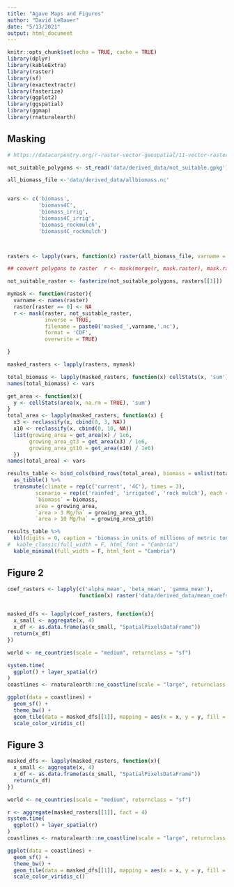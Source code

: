 ```yaml
---
title: "Agave Maps and Figures"
author: "David LeBauer"
date: "5/13/2021"
output: html_document
---
```


```r
knitr::opts_chunk$set(echo = TRUE, cache = TRUE)
library(dplyr)
library(kableExtra)
library(raster)
library(sf)
library(exactextractr)
library(fasterize)
library(ggplot2)
library(ggspatial)
library(ggmap)
library(rnaturalearth)
```

## Masking

```r

# https://datacarpentry.org/r-raster-vector-geospatial/11-vector-raster-integration/index.html

not_suitable_polygons <- st_read('data/derived_data/not_suitable.gpkg')

all_biomass_file <-'data/derived_data/allbiomass.nc'


vars <- c('biomass',
          'biomass4C',
          'biomass_irrig',
          'biomass4C_irrig',
          'biomass_rockmulch',
          'biomass4C_rockmulch')



rasters <- lapply(vars, function(x) raster(all_biomass_file, varname = x))

## convert polygons to raster  r <- mask(merge(r, mask.raster), mask.raster, filename = label, format = "GTiff",overwrite = T)

not_suitable_raster <- fasterize(not_suitable_polygons, rasters[[1]])

mymask <- function(raster){
  varname <- names(raster)
  raster[raster == 0] <- NA
  r <- mask(raster, not_suitable_raster,
            inverse = TRUE,
            filename = paste0('masked_',varname,'.nc'),
            format = 'CDF',
            overwrite = TRUE)

}

masked_rasters <- lapply(rasters, mymask)
```

```r
total_biomass <- lapply(masked_rasters, function(x) cellStats(x, 'sum')  / 1e6)
names(total_biomass) <- vars

get_area <- function(x){
  y <- cellStats(area(x, na.rm = TRUE), 'sum')
}
total_area <- lapply(masked_rasters, function(x) {
  x3 <- reclassify(x, cbind(0, 3, NA))
  x10 <- reclassify(x, cbind(0, 10, NA))
  list(growing_area = get_area(x) / 1e6,
       growing_area_gt3 = get_area(x3) / 1e6,
       growing_area_gt10 = get_area(x10) / 1e6)
  })
names(total_area) <- vars

results_table <- bind_cols(bind_rows(total_area), biomass = unlist(total_biomass)) %>% 
  as_tibble() %>% 
  transmute(climate = rep(c('current', '4C'), times = 3), 
         scenario = rep(c('rainfed', 'irrigated', 'rock mulch'), each = 2),
         `biomass` = biomass,
         area = growing_area,
         `area > 3 Mg/ha` = growing_area_gt3,
         `area > 10 Mg/ha` = growing_area_gt10) 

results_table %>% 
  kbl(digits = 0, caption = 'biomass in units of millions of metric tons, area in units of millions of square km') %>%
#  kable_classic(full_width = F, html_font = "Cambria") 
  kable_minimal(full_width = F, html_font = "Cambria")


```

## Figure 2

```r
coef_rasters <- lapply(c('alpha_mean', 'beta_mean', 'gamma_mean'), 
                       function(x) raster('data/derived_data/mean_coefs19812010.nc', varname = x))


masked_dfs <- lapply(coef_rasters, function(x){
  x_small <- aggregate(x, 4)
  x_df <- as.data.frame(as(x_small, "SpatialPixelsDataFrame"))
  return(x_df)
})

world <- ne_countries(scale = "medium", returnclass = "sf")

system.time(
  ggplot() + layer_spatial(r)
)
coastlines <- rnaturalearth::ne_coastline(scale = "large", returnclass = "sf")

ggplot(data = coastlines) +
  geom_sf() +
  theme_bw() +
  geom_tile(data = masked_dfs[[1]], mapping = aes(x = x, y = y, fill = biomass)) +
  scale_color_viridis_c()

```


## Figure 3

```r

masked_dfs <- lapply(masked_rasters, function(x){
  x_small <- aggregate(x, 4)
  x_df <- as.data.frame(as(x_small, "SpatialPixelsDataFrame"))
  return(x_df)
})

world <- ne_countries(scale = "medium", returnclass = "sf")

r <- aggregate(masked_rasters[[1]], fact = 4)
system.time(
  ggplot() + layer_spatial(r)
)
coastlines <- rnaturalearth::ne_coastline(scale = "large", returnclass = "sf")

ggplot(data = coastlines) +
  geom_sf() +
  theme_bw() +
  geom_tile(data = masked_dfs[[1]], mapping = aes(x = x, y = y, fill = biomass)) +
  scale_color_viridis_c()
```

